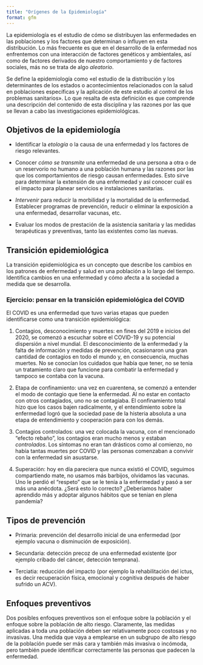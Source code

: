 ```yaml
---
title: "Orígenes de la Epidemiología"
format: gfm
---
```


La epidemiología es el estudio de cómo se distribuyen las enfermedades en las poblaciones y los factores que determinan o influyen en esta distribución. Lo más frecuente es que en el desarrollo de la enfermedad nos enfrentemos con una interacción de factores genéticos y ambientales, así como de factores derivados de nuestro comportamiento y de factores sociales, más no se trata de algo _aleatorio_.

Se define la epidemiología como «el estudio de la distribución y los determinantes de los estados o acontecimientos relacionados con la salud en poblaciones específicas y la aplicación de este estudio al control de los problemas sanitarios». Lo que resalta de esta definición es que comprende una descripción del contenido de esta disciplina y las razones por las que se llevan a cabo las investigaciones epidemiológicas.

## Objetivos de la epidemiología

- Identificar la _etología_ o la causa de una enfermedad y los factores de riesgo relevantes. 

- Conocer _cómo se transmite_ una enfermedad de una persona a otra o de un reservorio no humano a una población humana y las razones por las que los comportamientos de riesgo causan enfermedades. Esto sirve para determinar la extensión de una enfermedad y así conocer cuál es el impacto para planear servicios e instalaciones sanitarias.

- _Intervenir_ para reducir la morbilidad y la mortalidad de la enfermedad. Establecer programas de prevención, reducir o eliminar la exposición a una enfermedad, desarrollar vacunas, etc.

- Evaluar los modos de prestación de la asistencia sanitaria y las medidas terapéuticas y preventivas, tanto las existentes como las nuevas.

## Transición epidemiológica

La transición epidemiológica es un concepto que describe los cambios en los patrones de enfermedad y salud en una población a lo largo del tiempo. Identifica cambios en una enfermedad y cómo afecta a la sociedad a medida que se desarrolla.

### Ejercicio: pensar en la transición epidemiológica del COVID

El COVID es una enfermedad que tuvo varias etapas que pueden identificarse como una transición epidemiológica:

1. Contagios, desconocimiento y muertes: en fines del 2019 e inicios del 2020, se comenzó a escuchar sobre el COVID-19 y su potencial dispersión a nivel mundial. El desconocimiento de la enfermedad y la falta de información y medidas de prevención, ocasionaron una gran cantidad de contagios en todo el mundo y, en consecuencia, muchas muertes. No se conocían los cuidados que había que tener, no se tenia un tratamiento claro que funcione para combatir la enfermedad y tampoco se contaba con la vacuna.  

2. Etapa de confinamiento: una vez en cuarentena, se comenzó a entender el modo de contagio que tiene la enfermedad. Al no estar en contacto con otros contagiados, uno no se contagiaba. El confinamiento total hizo que los casos bajen radicalmente, y el entendimiento sobre la enfermedad logró que la sociedad pase de la histeria absoluta a una etapa de entendimiento y cooperación para con los demás.

3. Contagios controlados: una vez colocada la vacuna, con el mencionado "efecto rebaño", los contagios eran mucho menos y estaban *controlados*. Los síntomas no eran tan drásticos como al comienzo, no había tantas muertes por COVID y las personas comenzaban a convivir con la enfermedad sin asustarse.

4. Superación: hoy en día pareciera que nunca existió el COVID, seguimos compartiendo mate, no usamos más barbijos, olvidamos las vacunas. Uno le perdió el "respeto" que se le tenía a la enfermedad y pasó a ser más una anécdota. ¿Será esto lo correcto? ¿Deberíamos haber aprendido más y adoptar algunos hábitos que se tenian en plena pandemia?

## Tipos de prevención

- Primaria: prevención del desarrollo inicial de una enfermedad (por ejemplo vacuna o disminución de exposición).

- Secundaria: detección precoz de una enfermedad existente (por ejemplo cribado del cáncer, detección temprana).

- Terciatia: reducción del impacto (por ejemplo la rehabilitación del ictus, es decir recuperación física, emocional y cognitiva después de haber sufrido un ACV).

## Enfoques preventivos

Dos posibles enfoques preventivos son el enfoque sobre la población y el enfoque sobre la población de alto riesgo. Claramente, las medidas aplicadas a toda una población deben ser relativamente poco costosas y no invasivas. Una medida que vaya a emplearse en un subgrupo de alto riesgo de la población puede ser más cara y también más invasiva o incómoda, pero también puede identificar correctamente las personas que padecen la enfermedad.